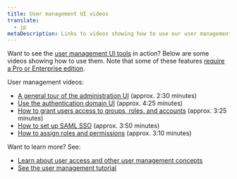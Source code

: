 ```yaml
---
title: User management UI videos
translate:
  - jp
metaDescription: Links to videos showing how to use our user management UI
---
```


Want to see the [user management UI tools](/docs/accounts/accounts-billing/new-relic-one-user-management/user-management-ui-and-tasks#where) in action? Below are some videos showing how to use them. Note that some of these features [require a Pro or Enterprise edition](/docs/accounts/accounts-billing/new-relic-one-pricing-billing/new-relic-one-pricing-billing/#editions).

User management videos:

* [A general tour of the administration UI](/docs/accounts/accounts-billing/general-account-settings/intro-account-settings#video-tour) (approx. 2:30 minutes)
* [Use the authentication domain UI](https://www.youtube.com/watch?v=Z00-KzGh2XY) (approx. 4:25 minutes)
* [How to grant users access to groups, roles, and accounts](https://www.youtube.com/watch?v=dninMzr_zHc) (approx. 3:25 minutes)
* [How to set up SAML SSO](https://www.youtube.com/watch?v=uFjqCQcSo8g) (approx. 3:50 minutes)
* [How to assign roles and permissions](https://www.youtube.com/watch?v=CBa0jWINQiw) (approx. 3:10 minutes)

Want to learn more? See:

* [Learn about user access and other user management concepts](/docs/accounts/accounts-billing/new-relic-one-user-management/user-management-concepts#understand-concepts)
* [See the user management tutorial](/docs/accounts/accounts-billing/new-relic-one-user-management/tutorial-add-new-user-groups-roles-new-relic-one-user-model)
